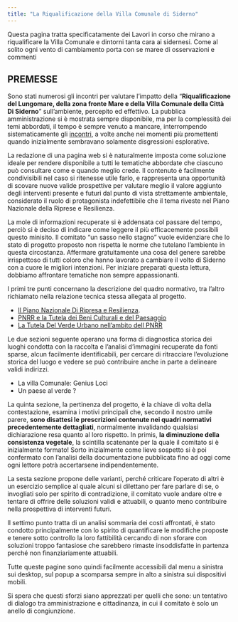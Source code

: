 ```yaml
---
title: "La Riqualificazione della Villa Comunale di Siderno"
---
```


Questa pagina tratta specificatamente dei Lavori in corso che mirano a riqualificare la Villa Comunale e dintorni tanta cara ai sidernesi. 
Come al solito ogni vento di cambiamento porta con se maree di osservazioni e commenti


## **PREMESSE**

Sono stati numerosi gli incontri per valutare l’impatto della “**Riqualificazione del Lungomare, della zona fronte Mare e della Villa Comunale della Città Di Siderno**” sull’ambiente, percepito ed effettivo. La  pubblica amministrazione si è mostrata sempre disponibile, ma per la complessità dei temi abbordati, il tempo è sempre venuto a mancare, interrompendo sistematicamente gli [incontri](incontri.qmd), a volte anche nei momenti più promettenti quando inizialmente sembravano solamente disgressioni esplorative.

La redazione di una pagina web si è naturalmente imposta come soluzione ideale per rendere disponibile a tutti le tematiche abbordate che ciascuno può consultare come e quando meglio crede. Il contenuto è facilmente condivisibili nel caso si ritenesse utile farlo, e rappresenta una opportunità di scovare nuove valide prospettive per valutare meglio il valore aggiunto degli interventi presente e futuri dal punto di vista strettamente ambientale, considerato il ruolo di protagonista indefettibile che il tema riveste nel Piano Nazionale della Riprese e Resilienza.

La mole di informazioni recuperate si è addensata col passare del tempo, perciò si è deciso di indicare come leggere il più efficacemente possibili questo minisito. Il comitato "un sasso nello stagno" vuole evidenziare che lo stato di progetto proposto non rispetta le norme che tutelano l'ambiente in questa circostanza. Affermare gratuitamente una cosa del genere sarebbe irrispettoso di tutti coloro che hanno lavorato a cambiare il volto di Siderno con a cuore le migliori intenzioni.  Per iniziare preparati questa lettura, dobbiamo affrontare tematiche non sempre appassionanti.

I primi tre punti concernano la descrizione del quadro normativo, tra l'altro richiamato nella relazione tecnica stessa allegata al progetto.

- [Il Piano Nazionale Di Ripresa e Resilienza](pnrr.qmd).
- [PNRR e la Tutela dei Beni Culturali e del Paesaggio](pnrrbenicp.qmd)
- [La Tutela Del Verde Urbano nell'ambito dell PNRR](pnrr_verde.qmd)


Le due sezioni seguente operano una forma di diagnostica storica dei luoghi condotta con la raccolta e l'analisi d'immagini recuperate da fonti sparse, alcun facilmente identificabili, per cercare di ritracciare l'evoluzione storica del luogo e vedere se può contribuire anche in parte a delineare validi indirizzi.

- La villa Comunale: Genius Loci
- Un paese al verde ?

La quinta sezione, la pertinenza del progetto, è la chiave di volta della contestazione, esamina i motivi principali che, secondo il nostro umile parere, **sono disattesi le prescrizioni contenute nei quadri normativi precedentemente dettagliati**, normalmente invalidando qualsiasi dichiarazione resa quanto al loro rispetto. In primis,  **la diminuzione della consistenza vegetale**, la scintilla scatenante per la quale il comitato si è inizialmente formato! Sorto inizialmente come lieve sospetto si è poi confermato con l'analisi della documentazione pubblicata fino ad oggi come ogni lettore potrà accertarsene indipendentemente. 

La sesta sezione propone delle varianti, perché criticare l'operato di altri è un esercizio semplice al quale alcuni si dilettano per fare parlare di se, o invogliati solo per spirito di contradizione, il comitato vuole andare oltre e tentare di offrire delle soluzioni validi e attuabili, o quanto meno contribuire nella prospettiva di interventi futuri.

Il settimo punto tratta di un analisi sommaria dei costi affrontati, è stato condotto principalmente con lo spirito di quantificare le modifiche proposte e tenere sotto controllo la loro fattibilità cercando di non sforare con soluzioni troppo fantasiose che sarebbero rimaste insoddisfatte in partenza perché non  finanziariamente attuabili.

Tutte queste pagine sono quindi facilmente accessibili dal menu a sinistra sui desktop, sul popup a scomparsa sempre in alto a sinistra sui dispositivi mobili.

Si spera che questi sforzi siano apprezzati per quelli che sono: un tentativo di dialogo tra amministrazione e cittadinanza, in cui il comitato è solo un anello di congiunzione.

[comment]: # (**IL PIANO NAZIONALE DI RIPRESA E RESILIENZA.**)
[comment]: # (**PNRR & LA TUTELLA DEI BENI CULTURALI E DEL PAESAGGIO.**)
[comment]: # (**LA TUTELLA DEL VERDE URBANO NELL'AMBITO DELL PNRR**)
[comment]: # (**LA PERTINENZA DEL PROGETTO**)
[comment]: # (**le varianti**)
[comment]: # (**ANALISI DEI COSTI**)
[comment]: # (**I CHIARIMENTI**)









